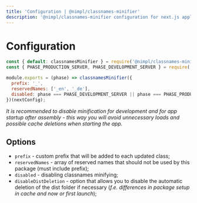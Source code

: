 ```yaml
---
title: 'Configuration | @nimpl/classnames-minifier'
description: '@nimpl/classnames-minifier configuration for next.js application'
---
```


# Configuration

```js filename="next.config.js"
const { default: classnamesMinifier } = require('@nimpl/classnames-minifier');
const { PHASE_PRODUCTION_SERVER, PHASE_DEVELOPMENT_SERVER } = require('next/constants');

module.exports = (phase) => classnamesMinifier({
  prefix: '_',
  reservedNames: ['_en', '_de'],
  disabled: phase === PHASE_DEVELOPMENT_SERVER || phase === PHASE_PRODUCTION_SERVER,
})(nextConfig);
```

*It is recommended to disable minification for development and for app startup after assembly - this way you will avoid unnecessary loads and possible cache deletions when starting the app.*

## Options

* `prefix` - custom prefix that will be added to each updated class;
* `reservedNames` - array of reserved names that should not be used by this package (must include prefix);
* `disabled` - disabling classnames minifying;
* `disableDistDeletion` - option that allows you to disable the automatic deletion of the dist folder if necessary (*f.e. differences in package setup in cache and now or first launch*);
